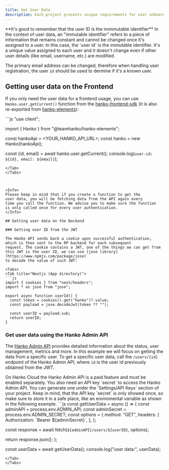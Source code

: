 ```yaml
---
title: Get User Data
description: Each project presents unique requirements for user onboarding. In this guide you'll learn to get user data from Hanko.
---
```


<Info>
**It's good to remember that the user ID is the immmutable identifier**

<Accordion title="But what is immutable identifier? 🤔">
    In the context of user data, an "immutable identifier" refers to a piece of information that remains constant and cannot be changed once it's assigned to a user. In this case, the `user id` is the immutable identifier. It's a unique value assigned to each user and it doesn't change even if other user details (like email, username, etc.) are modified.
</Accordion>

The primary email address can be changed, therefore when handling user registration, the user `id` should be used to
dermine if it's a known user.
</Info>

## Getting user data on the Frontend

If you only need the user data for a frontend usage, you can use `Hanko.user.getCurrent()` function from the
[hanko-frontend-sdk](https://www.npmjs.com/package/@teamhanko/hanko-frontend-sdk) (it is also re-exported from
[hanko-elements](https://www.npmjs.com/package/@teamhanko/hanko-elements)):

<Tabs>
<Tab title="Nextjs (App directory)">
```js
"use client";

import { Hanko } from "@teamhanko/hanko-elements";

const hankoApi = <YOUR_HANKO_API_URL>;
const hanko = new Hanko(hankoApi);

const {id, email} = await hanko.user.getCurrent();
console.log(`user-id: ${id}, email: ${email}`);
```
</Tab>
</Tabs>



<Info>
Please keep in mind that if you create a function to get the
user data, you will be fetching data from the API again every
time you call the function. We advise you to make sure the function
is only called once for every user authentication.
</Info>

## Getting user data on the Backend

### Getting user ID from the JWT

The Hanko API sends back a cookie upon successful authentication, which is then sent to the RP backend for each subsequent
request. The cookie contains a JWT, one of the things we can get from this JWT is the user ID, we can use [jose library](https://www.npmjs.com/package/jose)
to decode the value of such JWT:

<Tabs>
<Tab title="Nextjs (App directory)">
```js
import { cookies } from "next/headers";
import * as jose from "jose";

export async function userId() {
  const token = cookies().get("hanko")?.value;
  const payload = jose.decodeJwt(token ?? "");

  const userID = payload.sub;
  return userID;
}
```
</Tab>
</Tabs>


### Get user data using the Hanko Admin API

The [Hanko Admin API](https://docs.hanko.io/api/admin) provides detailed information about the status, user management, metrics and more. In this example we will focus on
getting the data from a specific user.
To get a specific user data, call the `/users/{id}` endpoint of the Hanko Admin API, where `id` is the user id previously obtained from the JWT.

<Info>
On Hanko Cloud the Hanko Admin API is a paid feature and must be enabled separately.
You also need an API key `secret` to access the Hanko Admin API. You can generate one under the `Settings/API Keys` section of your project.
Keep in mind, that the API key `secret` is only showed once, so make sure to store it in a safe place, like an enviromental variable as shown in the following example.
</Info>


<Tabs>
<Tab title="Nextjs (App directory)">
```js
const getUserData = async () => {
  const adminAPI = process.env.ADMIN_API;
  const adminSecret = process.env.ADMIN_SECRET;
  const options = {
    method: "GET",
    headers: {
      Authorization: `Bearer ${adminSecret}`,
    },
  };

  const response = await fetch(`${adminAPI}/users/${userID}`, options);

  return response.json();
};

const userData = await getUserData();
console.log("user data:", userData);
```
</Tab>
</Tabs>


